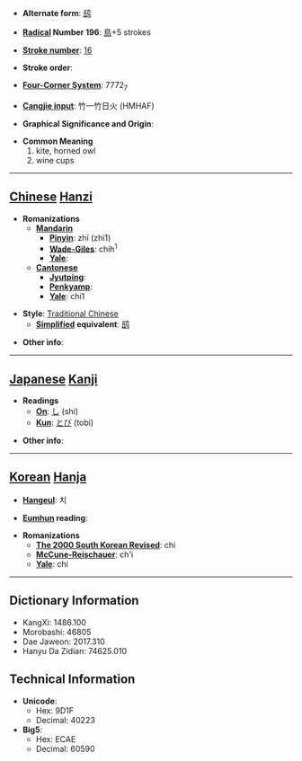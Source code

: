 * '''Alternate form''': [[鸱]]

* '''[[Wiktionary:Chinese radical index| Radical]] Number 196''': [[Wiktionary:Chinese radical index 鳥|鳥]]+5 strokes

* '''[[Wiktionary:Chinese total strokes index|Stroke number]]''': [[Wiktionary:Chinese total strokes index 16|16]]

* '''Stroke order''': 

* '''[[Wiktionary:Chinese four corner index|Four-Corner System]]''': 7772<sub>7</sub>

* '''[[Wiktionary:Chinese Cangjie index|Cangjie input]]''': 竹一竹日火 (HMHAF)

* '''Graphical Significance and Origin''': 

* '''Common Meaning'''
*#kite, horned owl
*# wine cups


----

== [[Chinese]] [[Hanzi]] ==

* '''Romanizations'''
** '''[[Mandarin]]'''
*** '''[[Pinyin]]''': zhī (zhi1)
*** '''[[Wade-Giles]]''': chih<sup>1</sup>
*** '''[[Yale]]''': 
** '''[[Cantonese]]'''
*** '''[[Jyutping]]''':
*** '''[[Penkyamp]]''': 
*** '''[[Yale]]''': chi1

* '''Style''': [[Traditional Chinese]] 
** '''[[Simplified Chinese|Simplified]] equivalent''': [[鸱]]

* '''Other info''': 

----

== [[Japanese]] [[Kanji]] ==

* '''Readings'''
** '''[[On]]''': [[し]] (shi)
** '''[[Kun]]''': [[とび]] (tobi)

* '''Other info''':  

----

== [[Korean]] [[Hanja]] ==

* '''[[Hangeul]]''': 치

* '''[[Eumhun]] reading''': 

* '''Romanizations'''
** '''[[The 2000 South Korean Revised Romanization|The 2000 South Korean Revised]]''': chi
** '''[[McCune-Reischauer]]''': ch'i
** '''[[Yale]]''': chi

----

== Dictionary Information ==

* KangXi: 1486.100
* Morobashi: 46805
* Dae Jaweon: 2017.310
* Hanyu Da Zidian: 74625.010

== Technical Information ==

* '''Unicode''':
** Hex: 9D1F
** Decimal: 40223
* '''Big5''':
** Hex: ECAE
** Decimal: 60590